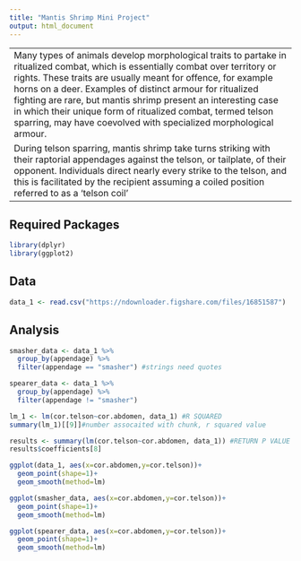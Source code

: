 ```yaml
---
title: "Mantis Shrimp Mini Project"
output: html_document
---
```


---
Many types of animals develop morphological traits to partake in ritualized combat, which is essentially combat over territory or rights. These traits are usually meant for offence, for example horns on a deer. Examples of distinct armour for ritualized fighting are rare, but mantis shrimp present an interesting case in which their unique form of ritualized combat, termed telson sparring, may have coevolved with specialized morphological armour.
During telson sparring, mantis shrimp take turns striking with their raptorial appendages against the telson, or tailplate, of their opponent. Individuals direct nearly every strike to the telson, and this is facilitated by the recipient assuming a coiled position referred to as a ‘telson coil’
---

## Required Packages

```r
library(dplyr)
library(ggplot2)
```

## Data
```r
data_1 <- read.csv("https://ndownloader.figshare.com/files/16851587")
```

## Analysis
```r

smasher_data <- data_1 %>%
  group_by(appendage) %>%
  filter(appendage == "smasher") #strings need quotes 

spearer_data <- data_1 %>%
  group_by(appendage) %>%
  filter(appendage != "smasher")

lm_1 <- lm(cor.telson~cor.abdomen, data_1) #R SQUARED
summary(lm_1)[[9]]#number assocaited with chunk, r squared value

results <- summary(lm(cor.telson~cor.abdomen, data_1)) #RETURN P VALUE
results$coefficients[8]

ggplot(data_1, aes(x=cor.abdomen,y=cor.telson))+
  geom_point(shape=1)+
  geom_smooth(method=lm)

ggplot(smasher_data, aes(x=cor.abdomen,y=cor.telson))+
  geom_point(shape=1)+
  geom_smooth(method=lm)

ggplot(spearer_data, aes(x=cor.abdomen,y=cor.telson))+
  geom_point(shape=1)+
  geom_smooth(method=lm)
  
```



